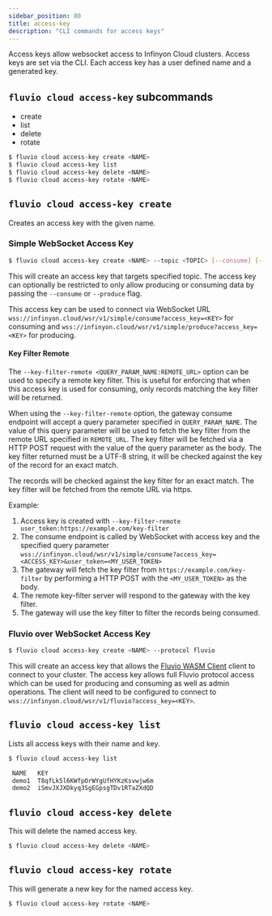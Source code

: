 ```yaml
---
sidebar_position: 80
title: access-key
description: "CLI commands for access keys"
---
```


Access keys allow websocket access to Infinyon Cloud clusters. Access keys are set via the CLI. Each access key has a user defined name and a generated key.

## `fluvio cloud access-key` subcommands

- create
- list
- delete
- rotate

```bash
$ fluvio cloud access-key create <NAME>
$ fluvio cloud access-key list
$ fluvio cloud access-key delete <NAME>
$ fluvio cloud access-key rotate <NAME>
```

## `fluvio cloud access-key create`

Creates an access key with the given name.

### Simple WebSocket Access Key

```bash
$ fluvio cloud access-key create <NAME> --topic <TOPIC> [--consume] [--produce] [--key-filter-remote <QUERY_PARAM_NAME:REMOTE_URL>]
```


This will create an access key that targets specified topic. The access key can optionally be restricted to only allow producing or consuming data by passing the `--consume` or `--produce` flag.

This access key can be used to connect via WebSocket URL `wss://infinyon.cloud/wsr/v1/simple/consume?access_key=<KEY>` for consuming and `wss://infinyon.cloud/wsr/v1/simple/produce?access_key=<KEY>` for producing.

#### Key Filter Remote

The `--key-filter-remote <QUERY_PARAM_NAME:REMOTE_URL>` option can be used to specify a remote key filter. This is useful for enforcing that when this access key is used for consuming, only records matching the key filter will be returned.

When using the `--key-filter-remote` option, the gateway consume endpoint will accept a query parameter specified in `QUERY_PARAM_NAME`. The value of this query parameter will be used to fetch the key filter from the remote URL specified in `REMOTE_URL`. The key filter will be fetched via a HTTP POST request with the value of the query parameter as the body. The key filter returned must be a UTF-8 string, it will be checked against the key of the record for an exact match.

The records will be checked against the key filter for an exact match. The key filter will be fetched from the remote URL via https.

Example:
1. Access key is created with `--key-filter-remote user_token:https://example.com/key-filter`
2. The consume endpoint is called by WebSocket with access key and the specified query parameter `wss://infinyon.cloud/wsr/v1/simple/consume?access_key=<ACCESS_KEY>&user_token=<MY_USER_TOKEN>`
3. The gateway will fetch the key filter from `https://example.com/key-filter` by performing a HTTP POST with the `<MY_USER_TOKEN>` as the body.
4. The remote key-filter server will respond to the gateway with the key filter.
5. The gateway will use the key filter to filter the records being consumed.

### Fluvio over WebSocket Access Key

```bash
$ fluvio cloud access-key create <NAME> --protocol fluvio
```

This will create an access key that allows the [Fluvio WASM Client] client to connect to your cluster. The access key allows full Fluvio protocol access which can be used for producing and consuming as well as admin operations. The client will need to be configured to connect to `wss://infinyon.cloud/wsr/v1/fluvio?access_key=<KEY>`.

## `fluvio cloud access-key list`

Lists all access keys with their name and key.

```bash
$ fluvio cloud access-key list

 NAME   KEY
 demo1  T8qfLk5l6KWfpOrWYgUfHYKzKsvwjw6m
 demo2  iSmvJXJXDkyq3SgEGpsgTDv1RTaZXdQD
```


## `fluvio cloud access-key delete`

This will delete the named access key.

```bash
$ fluvio cloud access-key delete <NAME>
```


## `fluvio cloud access-key rotate`

This will generate a new key for the named access key.

```bash
$ fluvio cloud access-key rotate <NAME>
```

[Fluvio WASM Client]: https://github.com/infinyon/fluvio-client-wasm
